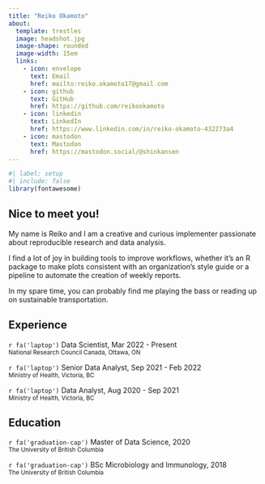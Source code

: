```yaml
---
title: "Reiko Okamoto"
about:
  template: trestles
  image: headshot.jpg
  image-shape: rounded
  image-width: 15em
  links:
    - icon: envelope
      text: Email
      href: mailto:reiko.okamoto17@gmail.com
    - icon: github 
      text: GitHub
      href: https://github.com/reikookamoto
    - icon: linkedin
      text: LinkedIn
      href: https://www.linkedin.com/in/reiko-okamoto-432273a4
    - icon: mastodon
      text: Mastodon
      href: https://mastodon.social/@shinkansen
---
```


```r
#| label: setup
#| include: false
library(fontawesome)
```

## Nice to meet you!

My name is Reiko and I am a creative and curious implementer passionate about reproducible research and data analysis.

I find a lot of joy in building tools to improve workflows, whether it's an R package to make plots consistent with an organization's style guide or a pipeline to automate the creation of weekly reports.

In my spare time, you can probably find me playing the bass or reading up on sustainable transportation.

## Experience

<p>`r fa('laptop')` Data Scientist, Mar 2022 - Present<br> <small class="text-muted">National Research Council Canada, Ottawa, ON</small></p>

<p>`r fa('laptop')` Senior Data Analyst, Sep 2021 - Feb 2022<br> <small class="text-muted">Ministry of Health, Victoria, BC</small></p>

<p>`r fa('laptop')` Data Analyst, Aug 2020 - Sep 2021<br> <small class="text-muted">Ministry of Health, Victoria, BC</small></p>

## Education

<p>`r fa('graduation-cap')` Master of Data Science, 2020 <br> <small class="text-muted">The University of British Columbia</small></p>

<p>`r fa('graduation-cap')` BSc Microbiology and Immunology, 2018 <br> <small class="text-muted">The University of British Columbia</small></p>
